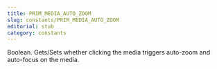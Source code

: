 ```yaml
---
title: PRIM_MEDIA_AUTO_ZOOM
slug: constants/PRIM_MEDIA_AUTO_ZOOM
editorial: stub
category: constants
---
```


<LSLConstant
	name="PRIM_MEDIA_AUTO_ZOOM"
	type="integer"
	value="7"
/>

Boolean. Gets/Sets whether clicking the media triggers auto-zoom and auto-focus on the media.
